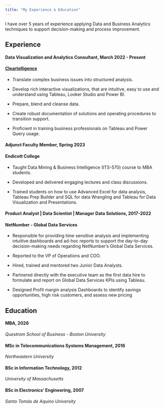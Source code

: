 ```yaml
---
title: "My Experience & Education"
---
```


I have over 5 years of experience applying Data and Business Analytics techniques to support decision-making and process improvement.

## **Experience**

#### **Data Visualization and Analytics Consultant,** March 2022 - Present 

#### [Cleartelligence](https://www.cleartelligence.com/)

-   Translate complex business issues into structured analysis.

-   Develop rich interactive visualizations, that are intuitive, easy to use and understand using Tableau, Looker Studio and Power BI.

-   Prepare, blend and cleanse data.

-   Create robust documentation of solutions and operating procedures to transition support.

-   Proficient in training business professionals on Tableau and Power Query usage.

#### **Adjunct Faculty Member,** Spring 2023 

#### Endicott College

-   Taught Data Mining & Business Intelligence (ITS-570) course to MBA students.

-   Developed and delivered engaging lectures and class discussions.

-   Trained students on how to use Advanced Excel for data analysis, Tableau Prep Builder and SQL for data Wrangling and Tableau for Data Visualization and Presentations.

#### **Product Analyst \| Data Scientist \| Manager Data Solutions,** 2017-2022 

#### NetNumber - Global Data Services

-   Responsible for providing time sensitive analysis and implementing intuitive dashboards and ad-hoc reports to support the day-to-day decision-making needs regarding NetNumber's Global Data Services.

-   Reported to the VP of Operations and COO.

-   Hired, trained and mentored two Junior Data Analysts.

-   Partnered directly with the executive team as the first data hire to formulate and report on Global Data Services KPIs using Tableau.

-   Designed Profit margin analysis Dashboards to identify savings opportunities, high risk customers, and assess new pricing

## **Education**

#### **MBA,** 2026

*Questrom School of Business - Boston University*

#### **MSc in Telecommunications Systems Management,** 2016

*Northeastern University*

#### **BSc in Information Technology, 2012**

*University of Massachusetts*

#### **BSc in Electronics' Engineering, 2007**

*Santo Tomás de Aquino University*
